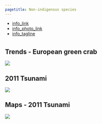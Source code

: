 ```yaml
---
pagetitle: Non-indigenous species
---
```


- [info_link](https://sanctuaries.noaa.gov/science/sentinel-site-program/olympic-coast/invasive-species.html)
- [info_photo_link](https://nmsolympiccoast.blob.core.windows.net/olympiccoast-prod/media/docs/20200724-green-crabs-west-coast.pdf)
- [info_tagline](Beaches can be impacted by the arrival of species from other parts of the world that have the potential to be invasive by out-competing native species. Some non-indigenous species are disruptive to ecosystems and others aren't.)



# {.tabset}

## Trends - European green crab
![](figures/S.LR.14.2 - European green crab CPUE in Makah Bay 2018 and 2019.jpg)

## 2011 Tsunami
![](figures/S.LR.14.4 - NIS introduced to US west coast by 2011 tsunami.jpg)

## Maps - 2011 Tsunami
![](figures/S.LR.14.5 - Map of marine debris from 2011 tsunami.jpg)
